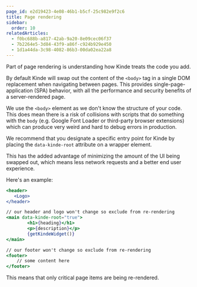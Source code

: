```yaml
---
page_id: e2d19423-4e08-46b1-b5cf-25c982e9f2c6
title: Page rendering
sidebar:
  order: 10
relatedArticles:
  - f0bc688b-a817-42ab-9a20-8e09cec06f37
  - 7b2264e5-3d84-43f9-a86f-c924b929e450
  - 1d1a44da-3c98-4082-86b3-00da02ea22a8
---
```


Part of page rendering is understanding how Kinde treats the code you add. 

By default Kinde will swap out the content of the `<body>` tag in a single DOM replacement when navigating between pages. This provides single-page-application (SPA) behavior, with all the performance and security benefits of a server-rendered page.

We use the `<body>` element as we don't know the structure of your code. This does mean there is a risk of collisions with scripts that do something with the `body` (e.g. Google Font Loader or third-party browser extensions) which can produce very weird and hard to debug errors in production. 

We recommend that you designate a specific entry point for Kinde by placing the `data-kinde-root` attribute on a wrapper element.

This has the added advantage of minimizing the amount of the UI being swapped out, which means less network requests and a better end user experience. 

Here's an example:

```jsx
<header>
   <Logo>
</header>

// our header and logo won't change so exclude from re-rendering
<main data-kinde-root="true">
		<h1>{heading}</h1>
		<p>{description}</p>
		{getKindeWidget()}
</main>

// our footer won't change so exclude from re-rendering
<footer>
	// some content here
</footer>
```

This means that only critical page items are being re-rendered.
